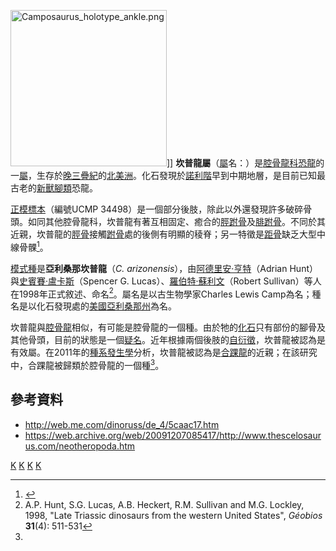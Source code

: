 {{Automatic Taxobox
| taxon = Camposaurus
| fossil_range = [[三疊紀|三疊紀]]晚期, {{fossilrange|220}}
| image = Camposaurus arizonensis.png 
| image_caption = 依據近親[[腔骨龍|腔骨龍]]繪製的坎普龍復原圖
| authority = Hunt ''et al.'', 1998
| type_species = '''亞利桑那坎普龍<br>''Camposaurus arizonensis'''''
| type_species_authority = Hunt ''et al.'', 1998
}}
[[File:Camposaurus_holotype_ankle.png|250px]]]]
'''坎普龍屬'''（[[屬|屬]]名：{{lang|la|''Camposaurus''}}）是[[腔骨龍科|腔骨龍科]][[恐龍|恐龍]]的一[[屬|屬]]，生存於[[三疊紀|晚三疊紀]]的[[北美洲|北美洲]]。化石發現於[[諾利階|諾利階]]早到中期地層，是目前已知最古老的[[新獸腳類|新獸腳類]]恐龍。

[[正模標本|正模標本]]（編號UCMP 34498）是一個部分後肢，除此以外還發現許多破碎骨頭。如同其他腔骨龍科，坎普龍有著互相固定、癒合的[[脛跗骨|脛跗骨]]及[[腓跗骨|腓跗骨]]。不同於其近親，坎普龍的[[脛骨|脛骨]]接觸[[跗骨|跗骨]]處的後側有明顯的稜脊；另一特徵是[[距骨|距骨]]缺乏大型中線骨髁<ref name=EB11>{{cite journal |last=Ezcurra |first=M.D. |coauthors=and Brusatte, S.L. |year=2011 |title=Taxonomic and phylogenetic reassessment of the early neotheropod dinosaur ''Camposaurus arizonensis'' from the Late Triassic of North America |journal=Palaeontology |volume=54 |issue=4 |pages=763–772 |doi=10.1111/j.1475-4983.2011.01069.x}}</ref>。

[[模式種|模式種]]是'''亞利桑那坎普龍'''（''C. arizonensis''），由[[阿德里安·亨特|阿德里安·亨特]]（Adrian Hunt）與[[史賓賽·盧卡斯|史賓賽·盧卡斯]]（Spencer G. Lucas）、[[羅伯特·蘇利文|羅伯特·蘇利文]]（Robert Sullivan）等人在1998年正式敘述、命名<ref>A.P. Hunt, S.G. Lucas, A.B. Heckert, R.M. Sullivan and M.G. Lockley, 1998, "Late Triassic dinosaurs from the western United States", ''Géobios'' '''31'''(4): 511-531</ref>。屬名是以古生物學家Charles Lewis Camp為名；種名是以化石發現處的[[美國|美國]][[亞利桑那州|亞利桑那州]]為名。

坎普龍與[[腔骨龍|腔骨龍]]相似，有可能是腔骨龍的一個種。由於牠的[[化石|化石]]只有部份的腳骨及其他骨頭，目前的狀態是一個[[疑名|疑名]]。近年根據兩個後肢的[[自衍徵|自衍徵]]，坎普龍被認為是有效屬。在2011年的[[種系發生學|種系發生學]]分析，坎普龍被認為是[[合踝龍|合踝龍]]的近親；在該研究中，合踝龍被歸類於腔骨龍的一個種<ref name=EB11/>。

==參考資料==
{{reflist}}
* http://web.me.com/dinoruss/de_4/5caac17.htm{{Wayback|url=http://web.me.com/dinoruss/de_4/5caac17.htm |date=20090924073254 }}
* https://web.archive.org/web/20091207085417/http://www.thescelosaurus.com/neotheropoda.htm
{{獸腳亞目|N.}}
{{Taxonbar|from=Q29057464}}

[[Category:北美洲恐龍|K]]
[[Category:腔骨龍超科|K]]
[[Category:三疊紀恐龍|K]]
[[Category:可疑的恐龍|K]]